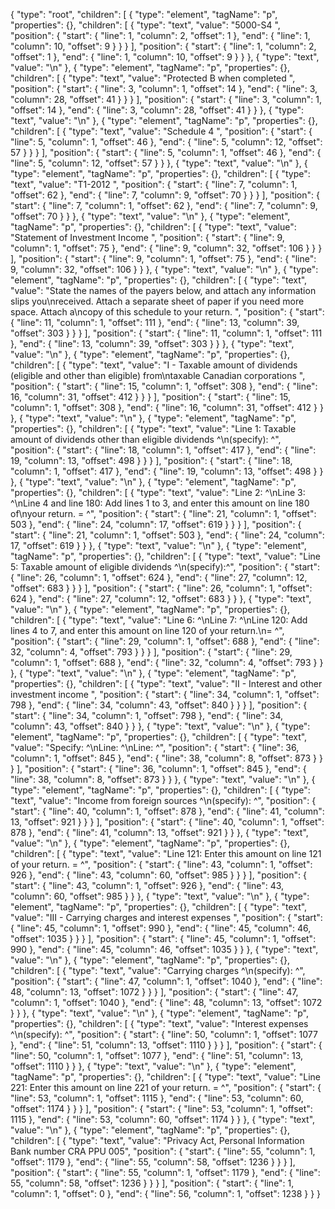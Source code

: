 {
  "type": "root",
  "children": [
    {
      "type": "element",
      "tagName": "p",
      "properties": {},
      "children": [
        {
          "type": "text",
          "value": "5000-S4 ",
          "position": {
            "start": {
              "line": 1,
              "column": 2,
              "offset": 1
            },
            "end": {
              "line": 1,
              "column": 10,
              "offset": 9
            }
          }
        }
      ],
      "position": {
        "start": {
          "line": 1,
          "column": 2,
          "offset": 1
        },
        "end": {
          "line": 1,
          "column": 10,
          "offset": 9
        }
      }
    },
    {
      "type": "text",
      "value": "\n"
    },
    {
      "type": "element",
      "tagName": "p",
      "properties": {},
      "children": [
        {
          "type": "text",
          "value": "Protected B when completed ",
          "position": {
            "start": {
              "line": 3,
              "column": 1,
              "offset": 14
            },
            "end": {
              "line": 3,
              "column": 28,
              "offset": 41
            }
          }
        }
      ],
      "position": {
        "start": {
          "line": 3,
          "column": 1,
          "offset": 14
        },
        "end": {
          "line": 3,
          "column": 28,
          "offset": 41
        }
      }
    },
    {
      "type": "text",
      "value": "\n"
    },
    {
      "type": "element",
      "tagName": "p",
      "properties": {},
      "children": [
        {
          "type": "text",
          "value": "Schedule 4 ",
          "position": {
            "start": {
              "line": 5,
              "column": 1,
              "offset": 46
            },
            "end": {
              "line": 5,
              "column": 12,
              "offset": 57
            }
          }
        }
      ],
      "position": {
        "start": {
          "line": 5,
          "column": 1,
          "offset": 46
        },
        "end": {
          "line": 5,
          "column": 12,
          "offset": 57
        }
      }
    },
    {
      "type": "text",
      "value": "\n"
    },
    {
      "type": "element",
      "tagName": "p",
      "properties": {},
      "children": [
        {
          "type": "text",
          "value": "T1-2012 ",
          "position": {
            "start": {
              "line": 7,
              "column": 1,
              "offset": 62
            },
            "end": {
              "line": 7,
              "column": 9,
              "offset": 70
            }
          }
        }
      ],
      "position": {
        "start": {
          "line": 7,
          "column": 1,
          "offset": 62
        },
        "end": {
          "line": 7,
          "column": 9,
          "offset": 70
        }
      }
    },
    {
      "type": "text",
      "value": "\n"
    },
    {
      "type": "element",
      "tagName": "p",
      "properties": {},
      "children": [
        {
          "type": "text",
          "value": "Statement of Investment Income ",
          "position": {
            "start": {
              "line": 9,
              "column": 1,
              "offset": 75
            },
            "end": {
              "line": 9,
              "column": 32,
              "offset": 106
            }
          }
        }
      ],
      "position": {
        "start": {
          "line": 9,
          "column": 1,
          "offset": 75
        },
        "end": {
          "line": 9,
          "column": 32,
          "offset": 106
        }
      }
    },
    {
      "type": "text",
      "value": "\n"
    },
    {
      "type": "element",
      "tagName": "p",
      "properties": {},
      "children": [
        {
          "type": "text",
          "value": "State the names of the payers below, and attach any information slips you\nreceived. Attach a separate sheet of paper if you need more space. Attach a\ncopy of this schedule to your return. ",
          "position": {
            "start": {
              "line": 11,
              "column": 1,
              "offset": 111
            },
            "end": {
              "line": 13,
              "column": 39,
              "offset": 303
            }
          }
        }
      ],
      "position": {
        "start": {
          "line": 11,
          "column": 1,
          "offset": 111
        },
        "end": {
          "line": 13,
          "column": 39,
          "offset": 303
        }
      }
    },
    {
      "type": "text",
      "value": "\n"
    },
    {
      "type": "element",
      "tagName": "p",
      "properties": {},
      "children": [
        {
          "type": "text",
          "value": "I - Taxable amount of dividends (eligible and other than eligible) from\ntaxable Canadian corporations ",
          "position": {
            "start": {
              "line": 15,
              "column": 1,
              "offset": 308
            },
            "end": {
              "line": 16,
              "column": 31,
              "offset": 412
            }
          }
        }
      ],
      "position": {
        "start": {
          "line": 15,
          "column": 1,
          "offset": 308
        },
        "end": {
          "line": 16,
          "column": 31,
          "offset": 412
        }
      }
    },
    {
      "type": "text",
      "value": "\n"
    },
    {
      "type": "element",
      "tagName": "p",
      "properties": {},
      "children": [
        {
          "type": "text",
          "value": "Line 1: Taxable amount of dividends other than eligible dividends ^\n(specify): ^",
          "position": {
            "start": {
              "line": 18,
              "column": 1,
              "offset": 417
            },
            "end": {
              "line": 19,
              "column": 13,
              "offset": 498
            }
          }
        }
      ],
      "position": {
        "start": {
          "line": 18,
          "column": 1,
          "offset": 417
        },
        "end": {
          "line": 19,
          "column": 13,
          "offset": 498
        }
      }
    },
    {
      "type": "text",
      "value": "\n"
    },
    {
      "type": "element",
      "tagName": "p",
      "properties": {},
      "children": [
        {
          "type": "text",
          "value": "Line 2: ^\nLine 3: ^\nLine 4 and line 180: Add lines 1 to 3, and enter this amount on line 180 of\nyour return. = ^",
          "position": {
            "start": {
              "line": 21,
              "column": 1,
              "offset": 503
            },
            "end": {
              "line": 24,
              "column": 17,
              "offset": 619
            }
          }
        }
      ],
      "position": {
        "start": {
          "line": 21,
          "column": 1,
          "offset": 503
        },
        "end": {
          "line": 24,
          "column": 17,
          "offset": 619
        }
      }
    },
    {
      "type": "text",
      "value": "\n"
    },
    {
      "type": "element",
      "tagName": "p",
      "properties": {},
      "children": [
        {
          "type": "text",
          "value": "Line 5: Taxable amount of eligible dividends ^\n(specify):^",
          "position": {
            "start": {
              "line": 26,
              "column": 1,
              "offset": 624
            },
            "end": {
              "line": 27,
              "column": 12,
              "offset": 683
            }
          }
        }
      ],
      "position": {
        "start": {
          "line": 26,
          "column": 1,
          "offset": 624
        },
        "end": {
          "line": 27,
          "column": 12,
          "offset": 683
        }
      }
    },
    {
      "type": "text",
      "value": "\n"
    },
    {
      "type": "element",
      "tagName": "p",
      "properties": {},
      "children": [
        {
          "type": "text",
          "value": "Line 6: ^\nLine 7: ^\nLine 120: Add lines 4 to 7, and enter this amount on line 120 of your return.\n= ^",
          "position": {
            "start": {
              "line": 29,
              "column": 1,
              "offset": 688
            },
            "end": {
              "line": 32,
              "column": 4,
              "offset": 793
            }
          }
        }
      ],
      "position": {
        "start": {
          "line": 29,
          "column": 1,
          "offset": 688
        },
        "end": {
          "line": 32,
          "column": 4,
          "offset": 793
        }
      }
    },
    {
      "type": "text",
      "value": "\n"
    },
    {
      "type": "element",
      "tagName": "p",
      "properties": {},
      "children": [
        {
          "type": "text",
          "value": "II - Interest and other investment income ",
          "position": {
            "start": {
              "line": 34,
              "column": 1,
              "offset": 798
            },
            "end": {
              "line": 34,
              "column": 43,
              "offset": 840
            }
          }
        }
      ],
      "position": {
        "start": {
          "line": 34,
          "column": 1,
          "offset": 798
        },
        "end": {
          "line": 34,
          "column": 43,
          "offset": 840
        }
      }
    },
    {
      "type": "text",
      "value": "\n"
    },
    {
      "type": "element",
      "tagName": "p",
      "properties": {},
      "children": [
        {
          "type": "text",
          "value": "Specify: ^\nLine: ^\nLine: ^",
          "position": {
            "start": {
              "line": 36,
              "column": 1,
              "offset": 845
            },
            "end": {
              "line": 38,
              "column": 8,
              "offset": 873
            }
          }
        }
      ],
      "position": {
        "start": {
          "line": 36,
          "column": 1,
          "offset": 845
        },
        "end": {
          "line": 38,
          "column": 8,
          "offset": 873
        }
      }
    },
    {
      "type": "text",
      "value": "\n"
    },
    {
      "type": "element",
      "tagName": "p",
      "properties": {},
      "children": [
        {
          "type": "text",
          "value": "Income from foreign sources ^\n(specify): ^",
          "position": {
            "start": {
              "line": 40,
              "column": 1,
              "offset": 878
            },
            "end": {
              "line": 41,
              "column": 13,
              "offset": 921
            }
          }
        }
      ],
      "position": {
        "start": {
          "line": 40,
          "column": 1,
          "offset": 878
        },
        "end": {
          "line": 41,
          "column": 13,
          "offset": 921
        }
      }
    },
    {
      "type": "text",
      "value": "\n"
    },
    {
      "type": "element",
      "tagName": "p",
      "properties": {},
      "children": [
        {
          "type": "text",
          "value": "Line 121: Enter this amount on line 121 of your return. = ^",
          "position": {
            "start": {
              "line": 43,
              "column": 1,
              "offset": 926
            },
            "end": {
              "line": 43,
              "column": 60,
              "offset": 985
            }
          }
        }
      ],
      "position": {
        "start": {
          "line": 43,
          "column": 1,
          "offset": 926
        },
        "end": {
          "line": 43,
          "column": 60,
          "offset": 985
        }
      }
    },
    {
      "type": "text",
      "value": "\n"
    },
    {
      "type": "element",
      "tagName": "p",
      "properties": {},
      "children": [
        {
          "type": "text",
          "value": "III - Carrying charges and interest expenses ",
          "position": {
            "start": {
              "line": 45,
              "column": 1,
              "offset": 990
            },
            "end": {
              "line": 45,
              "column": 46,
              "offset": 1035
            }
          }
        }
      ],
      "position": {
        "start": {
          "line": 45,
          "column": 1,
          "offset": 990
        },
        "end": {
          "line": 45,
          "column": 46,
          "offset": 1035
        }
      }
    },
    {
      "type": "text",
      "value": "\n"
    },
    {
      "type": "element",
      "tagName": "p",
      "properties": {},
      "children": [
        {
          "type": "text",
          "value": "Carrying charges ^\n(specify): ^",
          "position": {
            "start": {
              "line": 47,
              "column": 1,
              "offset": 1040
            },
            "end": {
              "line": 48,
              "column": 13,
              "offset": 1072
            }
          }
        }
      ],
      "position": {
        "start": {
          "line": 47,
          "column": 1,
          "offset": 1040
        },
        "end": {
          "line": 48,
          "column": 13,
          "offset": 1072
        }
      }
    },
    {
      "type": "text",
      "value": "\n"
    },
    {
      "type": "element",
      "tagName": "p",
      "properties": {},
      "children": [
        {
          "type": "text",
          "value": "Interest expenses ^\n(specify): ^",
          "position": {
            "start": {
              "line": 50,
              "column": 1,
              "offset": 1077
            },
            "end": {
              "line": 51,
              "column": 13,
              "offset": 1110
            }
          }
        }
      ],
      "position": {
        "start": {
          "line": 50,
          "column": 1,
          "offset": 1077
        },
        "end": {
          "line": 51,
          "column": 13,
          "offset": 1110
        }
      }
    },
    {
      "type": "text",
      "value": "\n"
    },
    {
      "type": "element",
      "tagName": "p",
      "properties": {},
      "children": [
        {
          "type": "text",
          "value": "Line 221: Enter this amount on line 221 of your return. = ^",
          "position": {
            "start": {
              "line": 53,
              "column": 1,
              "offset": 1115
            },
            "end": {
              "line": 53,
              "column": 60,
              "offset": 1174
            }
          }
        }
      ],
      "position": {
        "start": {
          "line": 53,
          "column": 1,
          "offset": 1115
        },
        "end": {
          "line": 53,
          "column": 60,
          "offset": 1174
        }
      }
    },
    {
      "type": "text",
      "value": "\n"
    },
    {
      "type": "element",
      "tagName": "p",
      "properties": {},
      "children": [
        {
          "type": "text",
          "value": "Privacy Act, Personal Information Bank number CRA PPU 005",
          "position": {
            "start": {
              "line": 55,
              "column": 1,
              "offset": 1179
            },
            "end": {
              "line": 55,
              "column": 58,
              "offset": 1236
            }
          }
        }
      ],
      "position": {
        "start": {
          "line": 55,
          "column": 1,
          "offset": 1179
        },
        "end": {
          "line": 55,
          "column": 58,
          "offset": 1236
        }
      }
    }
  ],
  "position": {
    "start": {
      "line": 1,
      "column": 1,
      "offset": 0
    },
    "end": {
      "line": 56,
      "column": 1,
      "offset": 1238
    }
  }
}
